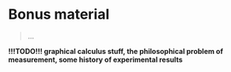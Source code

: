 # Bonus material {#chapter12}

> ...

**!!!TODO!!! graphical calculus stuff, the philosophical problem of measurement, some history of experimental results**



